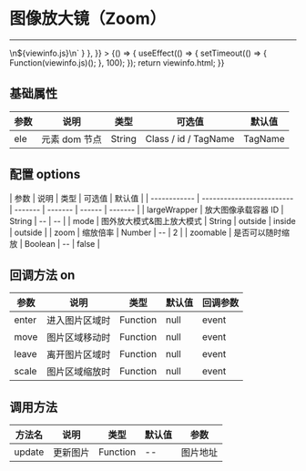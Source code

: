 
# 图像放大镜（Zoom）

---

<Meta title="复用组件/图像放大镜(Zoom)" />

<Canvas>
    <Story
        name="图像放大镜(Zoom)"
        height="150px"
        parameters={{
            docs: { source: { code: `${viewinfo.html}\n\n<script type="text/javascript">\n${viewinfo.js}\n</script>` } },
        }}
    >
        {() => {
            useEffect(() => {
                setTimeout(() => {
                    Function(viewinfo.js)();
                }, 100);
            });
            return viewinfo.html;
        }}
    </Story>
</Canvas>

## 基础属性

| 参数 | 说明          | 类型   | 可选值               | 默认值  |
| ---- | ------------- | ------ | -------------------- | ------- |
| ele  | 元素 dom 节点 | String | Class / id / TagName | TagName |

## 配置 options

| 参数         | 说明                      | 类型    | 可选值  | 默认值 |
| ------------ | ------------------------- | ------- | ------- | ------ | ------- |
| largeWrapper | 放大图像承载容器 ID       | String  | --      | --     |
| mode         | 图外放大模式&图上放大模式 | String  | outside | inside | outside |
| zoom         | 缩放倍率                  | Number  | --      | 2      |
| zoomable     | 是否可以随时缩放          | Boolean | --      | false  |

## 回调方法 on

| 参数  | 说明           | 类型     | 默认值 | 回调参数 |
| ----- | -------------- | -------- | ------ | -------- |
| enter | 进入图片区域时 | Function | null   | event    |
| move  | 图片区域移动时 | Function | null   | event    |
| leave | 离开图片区域时 | Function | null   | event    |
| scale | 图片区域缩放时 | Function | null   | event    |

## 调用方法

| 方法名 | 说明     | 类型     | 默认值 | 参数     |
| ------ | -------- | -------- | ------ | -------- |
| update | 更新图片 | Function | --     | 图片地址 |
